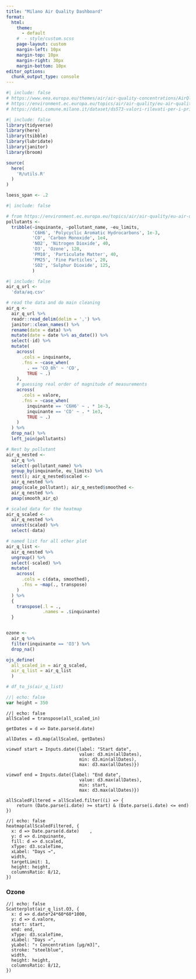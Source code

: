 ```yaml
---
title: "Milano Air Quality Dashboard"
format:
  html: 
    theme:
      - default
    #  - style/custom.scss
    page-layout: custom
    margin-left: 10px
    margin-top: 10px
    margin-right: 30px
    margin-bottom: 10px
editor_options: 
  chunk_output_type: console
---
```


```r
#| include: false
# https://www.eea.europa.eu/themes/air/air-quality-concentrations/AirQlimitvalues.png
# https://environment.ec.europa.eu/topics/air/air-quality/eu-air-quality-standards_en
# https://dati.comune.milano.it/dataset/ds573-valori-rilevati-per-i-principali-inquinanti-dell-aria
```

<!--- js dependencies -->
<script src="js/time-series-dot.js"></script>
<script src="js/heatmap.js"></script>
<script src="https://d3js.org/d3.v7.min.js"></script> 

```r
#| include: false
library(tidyverse)
library(here)
library(tsibble)
library(lubridate)
library(janitor)
library(broom)
```

```r
source(
  here(
    'R/utils.R'
  )
)
```

```r
loess_span <- .2
```

```r
#| include: false

# from https://environment.ec.europa.eu/topics/air/air-quality/eu-air-quality-standards_en
pollutants <- 
  tribble(~inquinante, ~pollutant_name, ~eu_limits,
          'C6H6', 'Polycyclic Aromatic Hydrocarbons', 1e-3,
          'CO', 'Carbon Monoxide', 1e4,
          'NO2', 'Nitrogen Dioxide', 40,
          'O3', 'Ozone', 120,
          'PM10', 'Particulate Matter', 40,
          'PM25', 'Fine Particles', 20,
          'SO2', 'Sulphur Dioxide', 125,
          )
```

```r
#| include: false
air_q_url <-
  'data/aq.csv'

# read the data and do main cleaning
air_q <- 
  air_q_url %>% 
  readr::read_delim(delim = ',') %>% 
  janitor::clean_names() %>% 
  rename(date = data) %>% 
  mutate(date = date %>% as_date()) %>% 
  select(-id) %>% 
  mutate(
    across(
      .cols = inquinante,
      .fns = ~case_when(
        . == 'CO_8h' ~ 'CO',
        TRUE ~ .)
    ),
    # guessing real order of magnitude of measurements
    across(
      .cols = valore,
      .fns = ~case_when(
        inquinante == 'C6H6' ~ . * 1e-3,
        inquinante == 'CO' ~ . * 1e3,
        TRUE ~ .)
    )
  ) %>% 
  drop_na() %>% 
  left_join(pollutants)

# Nest by pollutant
air_q_nested <- 
  air_q %>% 
  select(-pollutant_name) %>% 
  group_by(inquinante, eu_limits) %>% 
  nest(); air_q_nested$scaled <- 
  air_q_nested %>% 
  pmap(scale_pollutant); air_q_nested$smoothed <-
  air_q_nested %>% 
  pmap(smooth_air_q)

# scaled data for the heatmap
air_q_scaled <- 
  air_q_nested %>% 
  unnest(scaled) %>% 
  select(-data)

# named list for all other plot
air_q_list <-
  air_q_nested %>% 
  ungroup() %>% 
  select(-scaled) %>% 
  mutate(
    across(
      .cols = c(data, smoothed),
      .fns = ~map(., transpose)
    )
  ) %>% 
  {
    transpose(.l = .,
              .names = .$inquinante)
  }


ozone <- 
  air_q %>% 
  filter(inquinante == 'O3') %>% 
  drop_na()

ojs_define(
  all_scaled_in = air_q_scaled,
  air_q_list = air_q_list
  )
```

```r
# df_to_js(air_q_list)
```


```js
//| echo: false
var height = 350
```


```ojs
//| echo: false
allScaled = transpose(all_scaled_in)
```

```ojs
getDates = d => Date.parse(d.date)

allDates = d3.map(allScaled, getDates)
```

```ojs
viewof start = Inputs.date({label: "Start date",
                            value: d3.min(allDates),
                            min: d3.min(allDates),
                            max: d3.max(allDates)})
```


```ojs
viewof end = Inputs.date({label: "End date",
                            value: d3.max(allDates),
                            min: start,
                            max: d3.max(allDates)})   
```

```ojs
allScaledFiltered = allScaled.filter((i) => {
    return (Date.parse(i.date) >= start) & (Date.parse(i.date) <= end) 
})
```

:::::: {.grid}

::::: {.g-col-12 .g-col-xl-8}

::: {.g-col-12}

```ojs
//| echo: false
heatmap(allScaledFiltered, {
  x: d => Date.parse(d.date)    ,
  y: d => d.inquinante,
  fill: d => d.scaled,
  xType: d3.scaleTime,
  xLabel: "Days →",
  width,
  targetLimit: 1,
  height: height,
  columnsRatio: 8/12,
})
```

:::

:::: {.g-col-12}

::: {.panel-tabset}

### Ozone

```ojs
//| echo: false
Scatterplot(air_q_list.O3, {
  x: d => d.date*24*60*60*1000,
  y: d => d.valore,
  start: start,
  end: end,
  xType: d3.scaleTime,
  xLabel: "Days →",
  yLabel: "↑ Concentration [µg/m3]",
  stroke: "steelblue",
  width,
  height: height,
  columnsRatio: 8/12,
})    
```

:::

::::

:::::

::::: {.g-col-12 .g-col-xl-4}

:::::

::::::